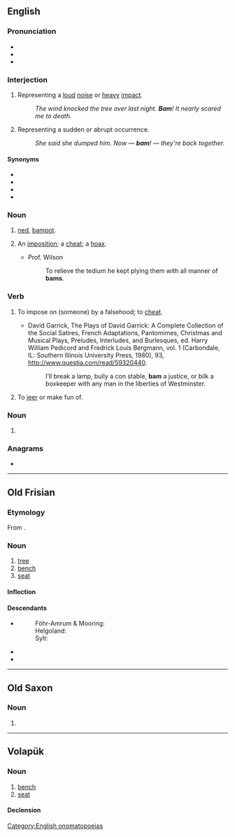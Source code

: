{{also|Bam|BAM|bầm|bấm|-bam|ват}}
==English==

===Pronunciation===
* {{IPA|/bæm/|lang=en}}
* {{audio|En-au-bam.ogg|Audio (AU)|lang=en}}
* {{rhymes|æm|lang=en}}

===Interjection===
{{en-interj}}

# Representing a [[loud]] [[noise]] or [[heavy]] [[impact]].
#: ''The wind knocked the tree over last night. '''Bam'''! It nearly scared me to death.''
# Representing a sudden or abrupt occurrence.
#: ''She said she dumped him. Now — '''bam'''! — they're back together.''

====Synonyms====
* {{l|en|bang}}
* {{l|en|blam}}
* {{l|en|pow}}
* {{l|en|wham}}

===Noun===
{{en-noun}}

# {{lb|en|Scotland|slang}} [[ned]], [[bampot]].
# {{lb|en|slang|archaic}} An [[imposition]]; a [[cheat]]; a [[hoax]].
#: {{rfquotek|Garrick}}
#* Prof. Wilson
#*: To relieve the tedium he kept plying them with all manner of '''bams'''.

===Verb===
{{en-verb|bams|bamming|bammed|bammed}}

# {{lb|en|slang|archaic}} To impose on (someone) by a falsehood; to [[cheat]].
#: {{rfquotek|Foote}}
#* David Garrick, The Plays of David Garrick: A Complete Collection of the Social Satires, French Adaptations, Pantomimes, Christmas and Musical Plays, Preludes, Interludes, and Burlesques, ed. Harry William Pedicord and Fredrick Louis Bergmann, vol. 1 (Carbondale, IL: Southern Illinois University Press, 1980), 93, http://www.questia.com/read/59320440.
#*: I’ll break a lamp, bully a con stable, '''bam''' a justice, or bilk a boxkeeper with any man in the liberties of Westminster.
# {{lb|en|slang|archaic}} To [[jeer]] or make fun of.

===Noun===
{{en-noun}}

# {{abbreviation of|[[bare]]-[[arse]] [[minimum]]|lang=en}}

===Anagrams===
* {{anagrams|en|a=abm|-mab|ABM|B. M. A.|BMA|MAb|MBA|Mab|Mba|amb|amb.|mab}}

[[Category:English onomatopoeias]]

----

==Old Frisian==

===Etymology===
From {{inh|ofs|gem-pro|*baumaz}}.

===Noun===
{{ofs-noun|m|head=bām}}

# [[tree]]
# [[bench]]
# [[seat]]

====Inflection====
{{ofs-decl-noun-a-m|bām}}

====Descendants====
* {{desc|frr|-}}
*: Föhr-Amrum & Mooring: {{l|frr|buum}}
*: Helgoland: {{l|frr|Booam}}
*: Sylt: {{l|frr|boom}}
* {{desc|stq|Boom}}
* {{desc|fy|beam}}

----

==Old Saxon==

===Noun===
{{osx-noun|g=m|head=bām}}

# {{alternative form of|lang=osx|bom}}

----

==Volapük==

===Noun===
{{vo-noun}}

# [[bench]]
# [[seat]]

====Declension====
{{vo-decl-noun}}